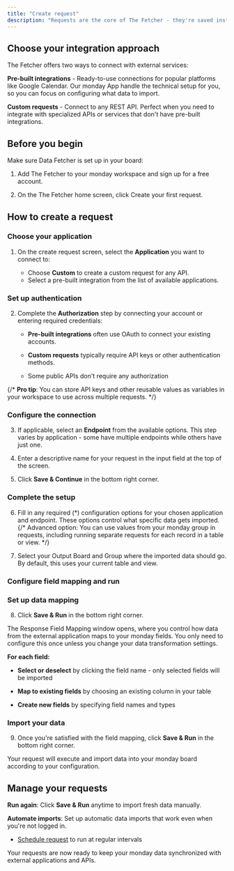 ```yaml
---
title: "Create request"
description: "Requests are the core of The Fetcher - they're saved instructions that tell The Fetcher how to connect your monday board with external applications and APIs. Every time you run a request, it imports fresh data into your board."
---
```


## Choose your integration approach

The Fetcher offers two ways to connect with external services:

**Pre-built integrations** - Ready-to-use connections for popular platforms like Google Calendar. Our monday App handle the technical setup for you, so you can focus on configuring what data to import.

**Custom requests** - Connect to any REST API. Perfect when you need to integrate with specialized APIs or services that don't have pre-built integrations.

## Before you begin

Make sure Data Fetcher is set up in your board:

1. Add The Fetcher to your monday workspace and sign up for a free account.

2. On the The Fetcher home screen, click Create your first request.

## How to create a request

### Choose your application

1. On the create request screen, select the **Application** you want to connect to:

   - Choose **Custom** to create a custom request for any API.
   - Select a pre-built integration from the list of available applications.

### Set up authentication

2. Complete the **Authorization** step by connecting your account or entering required credentials:

   - **Pre-built integrations** often use OAuth to connect your existing accounts.
   - **Custom requests** typically require API keys or other authentication methods.

   - Some public APIs don't require any authorization

{/* **Pro tip**: You can store API keys and other reusable values as variables in your workspace to use across multiple requests. */}

### Configure the connection

3. If applicable, select an **Endpoint** from the available options. This step varies by application - some have multiple endpoints while others have just one.

4. Enter a descriptive name for your request in the input field at the top of the screen.

5. Click **Save & Continue** in the bottom right corner.

### Complete the setup

6. Fill in any required (\*) configuration options for your chosen application and endpoint. These options control what specific data gets imported.
   {/* Advanced option: You can use values from your monday group in requests, including running separate requests for each record in a table or view. */}

7. Select your Output Board and Group where the imported data should go. By default, this uses your current table and view.

### Configure field mapping and run

### Set up data mapping

8. Click **Save & Run** in the bottom right corner.

The Response Field Mapping window opens, where you control how data from the external application maps to your monday fields. You only need to configure this once unless you change your data transformation settings.

**For each field:**

- **Select or deselect** by clicking the field name - only selected fields will be imported

- **Map to existing fields** by choosing an existing column in your table

- **Create new fields** by specifying field names and types

### Import your data

9. Once you're satisfied with the field mapping, click **Save & Run** in the bottom right corner.

Your request will execute and import data into your monday board according to your configuration.

## Manage your requests

**Run again**: Click **Save & Run** anytime to import fresh data manually.

**Automate imports**: Set up automatic data imports that work even when you're not logged in.

- [Schedule request](/create-request/schedule-request) to run at regular intervals

Your requests are now ready to keep your monday data synchronized with external applications and APIs.
